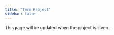 ```yaml
---
title: "Term Project"
sidebar: false 
---
```


This page will be updated when the project is given.
